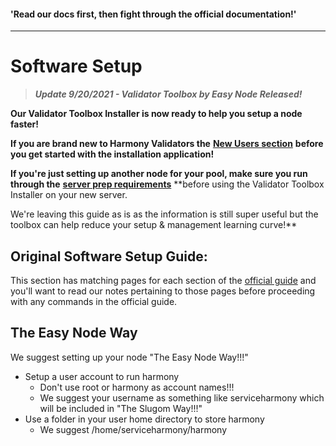 #### 'Read our docs first, then fight through the official documentation!'
---

# Software Setup

> _**Update 9/20/2021 - Validator Toolbox by Easy Node Released!**_

**Our Validator Toolbox Installer is now ready to help you setup a node faster!** 

**If you are brand new to Harmony Validators the** [**New Users section**](https://validator-toolbox-guide.easynode.one/full-manual/pre-installation-information/new-validator-steps) **before you get started with the installation application!** 

**If you're just setting up another node for your pool, make sure you run through the** [**server prep requirements**](https://validator-toolbox-guide.easynode.one/full-manual/server-prep) **before using the Validator Toolbox Installer on your new server.  
  
We're leaving this guide as is as the information is still super useful but the toolbox can help reduce your setup & management learning curve!**

## **Original Software Setup Guide:**

This section has matching pages for each section of the [official guide](https://docs.harmony.one/home/network/validators) and you'll want to read our notes pertaining to those pages before proceeding with any commands in the official guide.

## The Easy Node Way

We suggest setting up your node "The Easy Node Way!!!"

* Setup a user account to run harmony
  * Don't use root or harmony as account names!!!
  * We suggest your username as something like serviceharmony which will be included in "The Slugom Way!!!"
* Use a folder in your user home directory to store harmony
  * We suggest /home/serviceharmony/harmony

